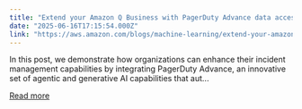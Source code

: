```yaml
---
title: "Extend your Amazon Q Business with PagerDuty Advance data accessor"
date: "2025-06-16T17:15:54.000Z"
link: "https://aws.amazon.com/blogs/machine-learning/extend-your-amazon-q-business-with-pagerduty-advance-data-accessor/"
---
```


In this post, we demonstrate how organizations can enhance their incident management capabilities by integrating PagerDuty Advance, an innovative set of agentic and generative AI capabilities that aut...

[Read more](https://aws.amazon.com/blogs/machine-learning/extend-your-amazon-q-business-with-pagerduty-advance-data-accessor/)
